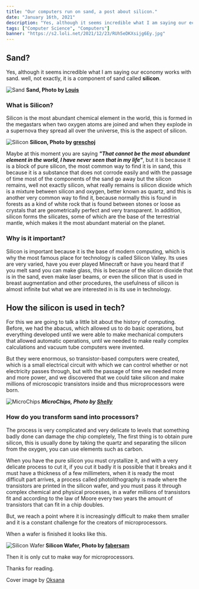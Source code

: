 ```yaml
---
title: "Our computers run on sand, a post about silicon."
date: "January 16th, 2021"
description: "Yes, although it seems incredible what I am saying our economy works with sand. well, not exactly, it is a component of sand called silicon."
tags: ["Computer Science", "Computers"]
banner: "https://s2.loli.net/2021/12/23/RUh5eDKXsijg6Ey.jpg"
---
```


## Sand?

Yes, although it seems incredible what I am saying our economy works with sand. well, not exactly, it is a component of sand called **silicon**.

![Sand](https://s2.loli.net/2021/12/23/PNvJphqXojZ5eFH.jpg) **Sand, Photo by [Louis](https://www.pexels.com/@louis-965146)**

### What is Silicon?

Silicon is the most abundant chemical element in the world, this is formed in the megastars when two oxygen atoms are joined and when they explode in a supernova they spread all over the universe, this is the aspect of silicon.

![Silicon](https://s2.loli.net/2021/12/23/gqwPjhxduKTmVfc.jpg) **Silicon, Photo by [greschoj](https://www.freeimages.com/es/photographer/greschoj-64534)**

Maybe at this moment you are saying **_"That cannot be the most abundant element in the world, I have never seen that in my life"_**, but it is because it is a block of pure silicon, the most common way to find it is in sand, this because it is a substance that does not corrode easily and with the passage of time most of the components of the sand go away but the silicon remains, well not exactly silicon, what really remains is silicon dioxide which is a mixture between silicon and oxygen, better known as quartz, and this is another very common way to find it, because normally this is found in forests as a kind of white rock that is found between stones or loose as crystals that are geometrically perfect and very transparent. In addition, silicon forms the silicates, some of which are the base of the terrestrial mantle, which makes it the most abundant material on the planet.

### Why is it important?

Silicon is important because it is the base of modern computing, which is why the most famous place for technology is called Silicon Valley. Its uses are very varied, have you ever played Minecraft or have you heard that if you melt sand you can make glass, this is because of the silicon dioxide that is in the sand, even make laser beams, or even the silicon that is used in breast augmentation and other procedures, the usefulness of silicon is almost infinite but what we are interested in is its use in technology.

## How the silicon is used in tech?

For this we are going to talk a little bit about the history of computing. Before, we had the abacus, which allowed us to do basic operations, but everything developed until we were able to make mechanical computers that allowed automatic operations, until we needed to make really complex calculations and vacuum tube computers were invented.

But they were enormous, so transistor-based computers were created, which is a small electrical circuit with which we can control whether or not electricity passes through, but with the passage of time we needed more and more power, and we discovered that we could take silicon and make millions of microscopic transistors inside and thus microprocessors were born.

![MicroChips](https://s2.loli.net/2021/12/23/V8AmanqYokWQEgs.jpg) **_MicroChips, Photo by [ Shelly](https://www.pexels.com/@shellystill)_**

### How do you transform sand into processors?

The process is very complicated and very delicate to levels that something badly done can damage the chip completely, The first thing is to obtain pure silicon, this is usually done by taking the quartz and separating the silicon from the oxygen, you can use elements such as carbon.

When you have the pure silicon you must crystallize it, and with a very delicate process to cut it, if you cut it badly it is possible that it breaks and it must have a thickness of a few millimeters, when it is ready the most difficult part arrives, a process called photolithography is made where the transistors are printed in the silicon wafer, and you must pass it through complex chemical and physical processes, in a wafer millions of transistors fit and according to the law of Moore every two years the amount of transistors that can fit in a chip doubles.

But, we reach a point where it is increasingly difficult to make them smaller and it is a constant challenge for the creators of microprocessors.

When a wafer is finished it looks like this.

![Silicon Wafer](https://s2.loli.net/2021/12/23/zOmkAx5L8dcKaBT.jpg) **Silicon Wafer, Photo by [fabersam](https://pixabay.com/users/fabersam-98886/)**

Then it is only cut to make way for microprocessors.

Thanks for reading.

Cover image by [Oksana](https://www.pexels.com/es-es/@oksana-titova-19163191?utm_content=attributionCopyText&utm_medium=referral&utm_source=pexels)
